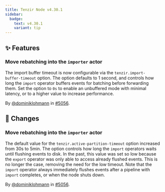 ```yaml
---
title: Tenzir Node v4.30.1
sidebar:
  badge:
    text: v4.30.1
    variant: tip
---
```


## ✨ Features

### Move rebatching into the `importer` actor

The import buffer timeout is now configurable via the
`tenzir.import-buffer-timeout` option. The option defaults to 1 second, and
controls how long the `import` operator buffers events for batching before
forwarding them. Set the option to `0s` to enable an unbuffered mode with
minimal latency, or to a higher value to increase performance.

By [@dominiklohmann](https://github.com/dominiklohmann) in [#5056](https://github.com/tenzir/tenzir/pull/5056).

## 🔄 Changes

### Move rebatching into the `importer` actor

The default value for the `tenzir.active-partition-timeout` option increased
from 30s to 5min. The option controls how long the `import` operators waits
until flushing events to disk. In the past, this value was set so low because
the `export` operator was only able to access already flushed events. This is no
longer the case, removing the need for the low timeout. Note that the `import`
operator always immediately flushes events after a pipeline with `import`
completes, or when the node shuts down.

By [@dominiklohmann](https://github.com/dominiklohmann) in [#5056](https://github.com/tenzir/tenzir/pull/5056).